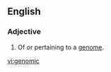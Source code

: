 ==English==

===Adjective===
{{en-adj|-}}

# {{context|genetics}} Of or pertaining to a [[genome]].

[[vi:genomic]]